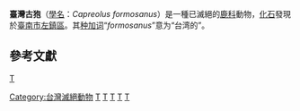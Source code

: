 {{Speciesbox
| name = 臺灣古狍
| fossil_range =[[更新世|更新世]]<ref>http://webdb2.museum.tohoku.ac.jp/data_base/IGPS/032626_.html</ref>，{{Fossil range|23.03|2.588}}
| image = 
| image_caption = 
| status = 化石
| status_system = 
| status_ref =
| taxon = Capreolus formosanus
| authority = ([[鹿間時夫|Shikama]], 1937)<ref>T. Shikama. 1937. Fossil Cervifauna Of Syatin Near Tainan, Southwestern Taiwan (Formosa). The Science Reports of the Tohoku Imperial University, Sendai, Japan. Second Series, Geology 19(1):75-85</ref>

}}
'''臺灣古狍'''（[[學名|學名]]：''Capreolus formosanus''）是一種已滅絕的[[鹿科|鹿科]]動物，[[化石|化石]]發現於[[臺南市|臺南市]][[左鎮區|左鎮區]]。其[[种加词|种加词]]“''formosanus''”意为“台湾的”。

== 參考文獻 ==
{{reflist}}

{{Taxonbar|from=Q100254565}}
[[Category:台灣滅絕動物|Category:台灣滅絕動物]]
[[Category:狍屬|T]]
[[Category:更新世哺乳類|T]]
[[Category:台灣哺乳動物|T]]
[[Category:亞洲史前哺乳動物|T]]
[[分類:更新世偶蹄目|T]]
[[Category:1937年描述的动物|T]]
{{Paleo-eventoedungulate-stub}}